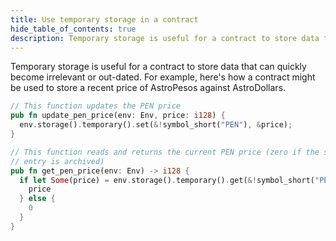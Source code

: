 ```yaml
---
title: Use temporary storage in a contract
hide_table_of_contents: true
description: Temporary storage is useful for a contract to store data that can quickly become irrelevant or out-dated
---
```


Temporary storage is useful for a contract to store data that can quickly become irrelevant or out-dated. For example, here's how a contract might be used to store a recent price of AstroPesos against AstroDollars.

```rust
// This function updates the PEN price
pub fn update_pen_price(env: Env, price: i128) {
  env.storage().temporary().set(&!symbol_short("PEN"), &price);
}

// This function reads and returns the current PEN price (zero if the storage
// entry is archived)
pub fn get_pen_price(env: Env) -> i128 {
  if let Some(price) = env.storage().temporary().get(&!symbol_short("PEN")) {
    price
  } else {
    0
  }
}
```
